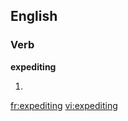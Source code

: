 
==English==

===Verb===
'''expediting'''

# {{present participle of|[[expedite]]}}

[[fr:expediting]]
[[vi:expediting]]